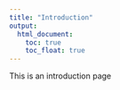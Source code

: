 ```yaml
---
title: "Introduction"
output: 
  html_document:
    toc: true
    toc_float: true
---
```




This is an introduction page